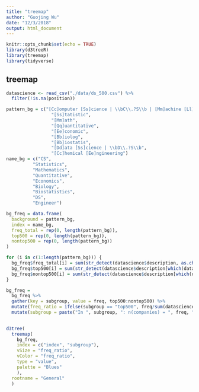 ```yaml
---
title: "treemap"
author: "Guojing Wu"
date: "12/3/2018"
output: html_document
---
```


```r
knitr::opts_chunk$set(echo = TRUE)
library(d3treeR)
library(treemap)
library(tidyverse)
```

## treemap

```r
datascience <- read_csv("./data/ds_500.csv") %>% 
  filter(!is.na(position))
```

```r
pattern_bg = c("[Cc]omputer [Ss]cience | \\bC\\.?S\\b | [Mm]achine [Ll]earning | \\bM\\.?L\\b", 
                 "[Ss]tatistic", 
                 "[Mm]ath", 
                 "[Qq]uantitative", 
                 "[Ee]conomic", 
                 "[Bb]iolog", 
                 "[Bb]iostatis", 
                 "[Dd]ata [Ss]cience | \\bD\\.?S\\b", 
                 "[Cc]hemical [Ee]ngineering")
name_bg = c("CS", 
          "Statistics", 
          "Mathematics", 
          "Quantitative", 
          "Economics", 
          "Biology", 
          "Biostatistics", 
          "DS", 
          "Engineer")

bg_freq = data.frame(
  background = pattern_bg, 
  index = name_bg, 
  freq_total = rep(0, length(pattern_bg)), 
  top500 = rep(0, length(pattern_bg)), 
  nontop500 = rep(0, length(pattern_bg)) 
)

for (i in c(1:length(pattern_bg))) {
  bg_freq$freq_total[i] = sum(str_detect(datascience$description, as.character(bg_freq$background[i])))
  bg_freq$top500[i] = sum(str_detect(datascience$description[which(datascience$flag == 1)], as.character(bg_freq$background[i])))
  bg_freq$nontop500[i] = sum(str_detect(datascience$description[which(datascience$flag == 0)], as.character(bg_freq$background[i])))
}

bg_freq = 
  bg_freq %>% 
  gather(key = subgroup, value = freq, top500:nontop500) %>% 
  mutate(freq_ratio = ifelse(subgroup == "top500", freq/sum(datascience$flag == 1), freq/sum(datascience$flag == 0))) %>% 
  mutate(subgroup = paste("In ", subgroup, ": n(companies) = ", freq, ", ratio = ", round(freq_ratio, digits = 3), sep = ""))
  

d3tree(
  treemap(
    bg_freq,
    index = c("index", "subgroup"), 
    vSize = "freq_ratio", 
    vColor = "freq_ratio", 
    type = "value",
    palette = "Blues"
    ),
  rootname = "General"
  )
```
